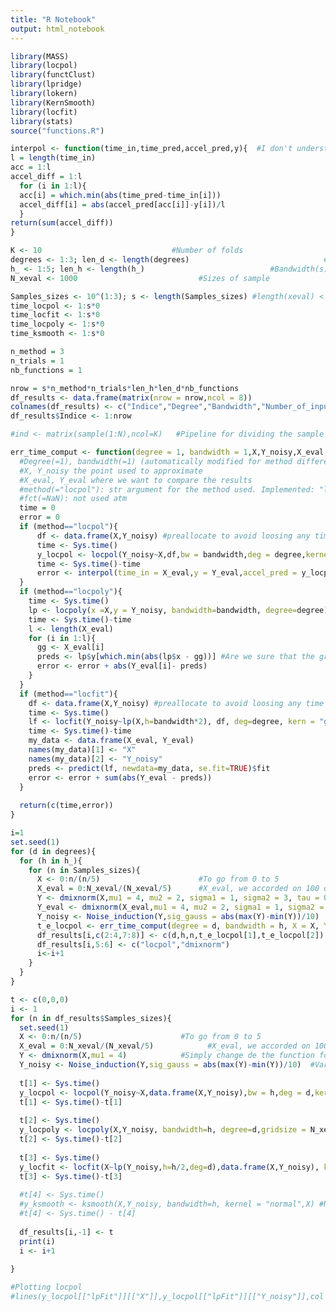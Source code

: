 ---
title: "R Notebook"
output: html_notebook
---

```{r packages}
library(MASS)
library(locpol)
library(functClust)
library(lpridge)
library(lokern)
library(KernSmooth)
library(locfit)
library(stats)
source("functions.R")
```

```{r support functions}
interpol <- function(time_in,time_pred,accel_pred,y){  #I don't understand how to compute                                                                  the function m(x)
l = length(time_in)  
acc = 1:l
accel_diff = 1:l
  for (i in 1:l){
  acc[i] = which.min(abs(time_pred-time_in[i]))
  accel_diff[i] = abs(accel_pred[acc[i]]-y[i])/l
  }
return(sum(accel_diff))
}
```

```{r parameters that we can compare}
K <- 10                             #Number of folds
degrees <- 1:3; len_d <- length(degrees)                              #Degree(s)
h_ <- 1:5; len_h <- length(h_)                            #Bandwidth(s)
N_xeval <- 1000                           #Sizes of sample

Samples_sizes <- 10^(1:3); s <- length(Samples_sizes) #length(xeval) < 5000 in locpol that's why 3 here atm
time_locpol <- 1:s*0
time_locfit <- 1:s*0
time_locpoly <- 1:s*0
time_ksmooth <- 1:s*0

n_method = 3
n_trials = 1
nb_functions = 1

nrow = s*n_method*n_trials*len_h*len_d*nb_functions
df_results <- data.frame(matrix(nrow = nrow,ncol = 8))
colnames(df_results) <- c("Indice","Degree","Bandwidth","Number_of_input_points","Method","Function","Time","Error") #Dataframe to fill
df_results$Indice <- 1:nrow

#ind <- matrix(sample(1:N),ncol=K)   #Pipeline for dividing the sample
```

```{r MAIN function}
err_time_comput <- function(degree = 1, bandwidth = 1,X,Y_noisy,X_eval,Y_eval, method = "locpol", fct = NaN){
  #Degree(=1), bandwidth(=1) (automatically modified for method different than locpol) self explicit
  #X, Y_noisy the point used to approximate
  #X_eval, Y_eval where we want to compare the results
  #method(="locpol"): str argument for the method used. Implemented: "locpol";"locpoly","locfit"
  #fct(=NaN): not used atm
  time = 0
  error = 0
  if (method=="locpol"){
      df <- data.frame(X,Y_noisy) #preallocate to avoid loosing any time doing this in the function
      time <- Sys.time()
      y_locpol <- locpol(Y_noisy~X,df,bw = bandwidth,deg = degree,kernel = gaussK,xeval = X_eval) 
      time <- Sys.time()-time
      error <- interpol(time_in = X_eval,y = Y_eval,accel_pred = y_locpol$lpFit$Y_noisy,time_pred = y_locpol$lpFit$X)
  }
  if (method=="locpoly"){
    time <- Sys.time()
    lp <- locpoly(x =X,y = Y_noisy, bandwidth=bandwidth, degree=degree)
    time <- Sys.time()-time
    l <- length(X_eval)
    for (i in 1:l){
      gg <- X_eval[i]
      preds <- lp$y[which.min(abs(lp$x - gg))] #Are we sure that the grid is enough refined ?
      error <- error + abs(Y_eval[i]- preds)
    }
  }
  if (method=="locfit"){
    df <- data.frame(X,Y_noisy) #preallocate to avoid loosing any time doing this in the function
    time <- Sys.time()
    lf <- locfit(Y_noisy~lp(X,h=bandwidth*2), df, deg=degree, kern = "gauss")
    time <- Sys.time()-time
    my_data <- data.frame(X_eval, Y_eval)
    names(my_data)[1] <- "X"
    names(my_data)[2] <- "Y_noisy"
    preds <- predict(lf, newdata=my_data, se.fit=TRUE)$fit
    error <- error + sum(abs(Y_eval - preds))
  }
  
  return(c(time,error))
}


```

```{r}
i=1
set.seed(1)
for (d in degrees){
  for (h in h_){
    for (n in Samples_sizes){
      X <- 0:n/(n/5)                      #To go from 0 to 5
      X_eval = 0:N_xeval/(N_xeval/5)      #X_eval, we accorded on 100 or 1000 or 5000 points; shouldn't matter                                        much!
      Y <- dmixnorm(X,mu1 = 4, mu2 = 2, sigma1 = 1, sigma2 = 3, tau = 0.7)            #Simply change de the function for the one wanted
      Y_eval <- dmixnorm(X_eval,mu1 = 4, mu2 = 2, sigma1 = 1, sigma2 = 3, tau = 0.7)
      Y_noisy <- Noise_induction(Y,sig_gauss = abs(max(Y)-min(Y))/10)  #Variance of gaussian noise linearly correlated with TV(total variation of a function) so the noise is not too low or too big
      t_e_locpol <- err_time_comput(degree = d, bandwidth = h, X = X, Y_noisy = Y_noisy, X_eval = X_eval, Y_eval = Y_eval)
      df_results[i,c(2:4,7:8)] <- c(d,h,n,t_e_locpol[1],t_e_locpol[2])
      df_results[i,5:6] <- c("locpol","dmixnorm")
      i<-i+1
    }
  }
}
```




```{r Time comparison}
t <- c(0,0,0)
i <- 1
for (n in df_results$Samples_sizes){
  set.seed(1)
  X <- 0:n/(n/5)                      #To go from 0 to 5
  X_eval = 0:N_xeval/(N_xeval/5)            #X_eval, we accorded on 100 or 1000 or 5000 points; shouldn't matter                                        much!
  Y <- dmixnorm(X,mu1 = 4)            #Simply change de the function for the one wanted
  Y_noisy <- Noise_induction(Y,sig_gauss = abs(max(Y)-min(Y))/10)  #Variance of gaussian noise linearly correlated with TV(total variation of a function) so the noise is not too low or too big
  
  t[1] <- Sys.time()
  y_locpol <- locpol(Y_noisy~X,data.frame(X,Y_noisy),bw = h,deg = d,kernel = gaussK,xeval = X_eval)  #xeval has to be < 5000....
  t[1] <- Sys.time()-t[1]
  
  t[2] <- Sys.time()
  y_locpoly <- locpoly(X,Y_noisy, bandwidth=h, degree=d,gridsize = N_xeval) 
  t[2] <- Sys.time()-t[2]
  
  t[3] <- Sys.time()
  y_locfit <- locfit(X~lp(Y_noisy,h=h/2,deg=d),data.frame(X,Y_noisy), kern = 'gauss') #TODO: check if bandwidth has indeed to be treated like that
  t[3] <- Sys.time()-t[3]
  
  #t[4] <- Sys.time()  
  #y_ksmooth <- ksmooth(X,Y_noisy, bandwidth=h, kernel = "normal",X) #NO DEGREE
  #t[4] <- Sys.time() - t[4]
  
  df_results[i,-1] <- t
  print(i)
  i <- i+1
  
}
```
```{r}
#Plotting locpol 
#lines(y_locpol[["lpFit"]][["X"]],y_locpol[["lpFit"]][["Y_noisy"]],col = "red")
```






